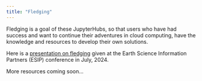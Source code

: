 ```yaml
---
title: "Fledging"
---
```


Fledging is a goal of these JupyterHubs, so that users who have had success
and want to continue their adventures in cloud computing, have the knowledge
and resources to develop their own solutions.

Here is a [presentation on fledging](https://docs.google.com/presentation/d/1-TiPN8bfY6iDL5EVcEuCQSjqFMs3jPSX2MlNWA6no2E/edit#slide=id.g2ece79fddf8_3_73) given at the Earth Science Information Partners
(ESIP) conference in July, 2024.

More resources coming soon...
